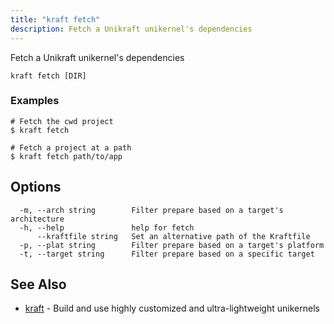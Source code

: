 ```yaml
---
title: "kraft fetch"
description: Fetch a Unikraft unikernel's dependencies
---
```


Fetch a Unikraft unikernel's dependencies

```
kraft fetch [DIR]
```

### Examples

```
# Fetch the cwd project
$ kraft fetch

# Fetch a project at a path
$ kraft fetch path/to/app
```

## Options

```
  -m, --arch string        Filter prepare based on a target's architecture
  -h, --help               help for fetch
      --kraftfile string   Set an alternative path of the Kraftfile
  -p, --plat string        Filter prepare based on a target's platform
  -t, --target string      Filter prepare based on a specific target
```

## See Also

* [kraft](kraft.md)	 - Build and use highly customized and ultra-lightweight unikernels

